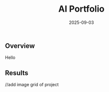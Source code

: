 ﻿---
title: "AI Portfolio"
summary: "Short one-liner about the project."
date: "2025-09-03"
categories: ["UI/UX"]
tools: ["nextjs", "tailwind", "ts"]
featured: true
//thumbnail: "/projects/aiportfolio/hero.webp"
//thumbnailAlt: "Landing page and dashboard screens" 
---

## Overview
Hello

## Results
//add image grid of project
